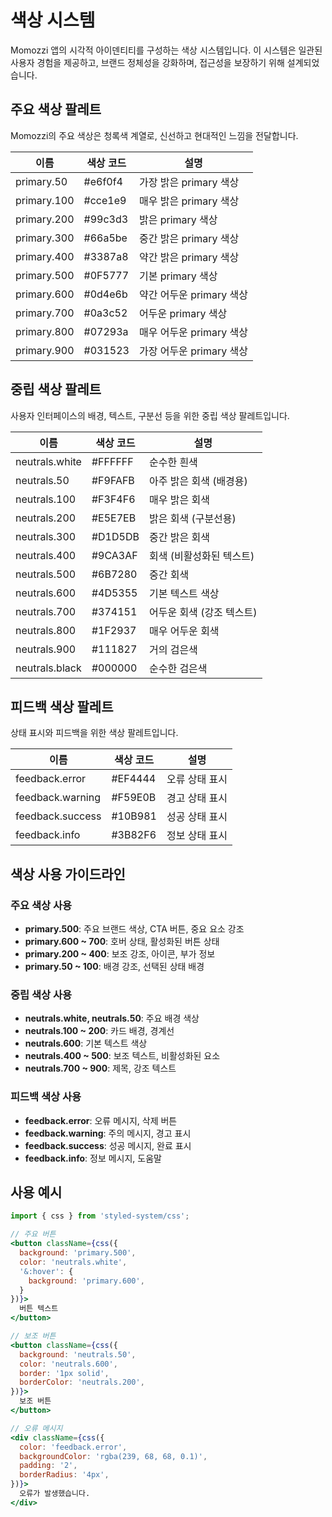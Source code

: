 
<Meta title="Design System/Foundations/Colors" />

# 색상 시스템

Momozzi 앱의 시각적 아이덴티티를 구성하는 색상 시스템입니다. 
이 시스템은 일관된 사용자 경험을 제공하고, 브랜드 정체성을 강화하며, 
접근성을 보장하기 위해 설계되었습니다.

## 주요 색상 팔레트

Momozzi의 주요 색상은 청록색 계열로, 신선하고 현대적인 느낌을 전달합니다.

| 이름 | 색상 코드 | 설명 |
|------|-----------|------|
| primary.50 | #e6f0f4 | 가장 밝은 primary 색상 |
| primary.100 | #cce1e9 | 매우 밝은 primary 색상 |
| primary.200 | #99c3d3 | 밝은 primary 색상 |
| primary.300 | #66a5be | 중간 밝은 primary 색상 |
| primary.400 | #3387a8 | 약간 밝은 primary 색상 |
| primary.500 | #0F5777 | 기본 primary 색상 |
| primary.600 | #0d4e6b | 약간 어두운 primary 색상 |
| primary.700 | #0a3c52 | 어두운 primary 색상 |
| primary.800 | #07293a | 매우 어두운 primary 색상 |
| primary.900 | #031523 | 가장 어두운 primary 색상 |

## 중립 색상 팔레트

사용자 인터페이스의 배경, 텍스트, 구분선 등을 위한 중립 색상 팔레트입니다.

| 이름 | 색상 코드 | 설명 |
|------|-----------|------|
| neutrals.white | #FFFFFF | 순수한 흰색 |
| neutrals.50 | #F9FAFB | 아주 밝은 회색 (배경용) |
| neutrals.100 | #F3F4F6 | 매우 밝은 회색 |
| neutrals.200 | #E5E7EB | 밝은 회색 (구분선용) |
| neutrals.300 | #D1D5DB | 중간 밝은 회색 |
| neutrals.400 | #9CA3AF | 회색 (비활성화된 텍스트) |
| neutrals.500 | #6B7280 | 중간 회색 |
| neutrals.600 | #4D5355 | 기본 텍스트 색상 |
| neutrals.700 | #374151 | 어두운 회색 (강조 텍스트) |
| neutrals.800 | #1F2937 | 매우 어두운 회색 |
| neutrals.900 | #111827 | 거의 검은색 |
| neutrals.black | #000000 | 순수한 검은색 |

## 피드백 색상 팔레트

상태 표시와 피드백을 위한 색상 팔레트입니다.

| 이름 | 색상 코드 | 설명 |
|------|-----------|------|
| feedback.error | #EF4444 | 오류 상태 표시 |
| feedback.warning | #F59E0B | 경고 상태 표시 |
| feedback.success | #10B981 | 성공 상태 표시 |
| feedback.info | #3B82F6 | 정보 상태 표시 |

## 색상 사용 가이드라인

### 주요 색상 사용

- **primary.500**: 주요 브랜드 색상, CTA 버튼, 중요 요소 강조
- **primary.600 ~ 700**: 호버 상태, 활성화된 버튼 상태
- **primary.200 ~ 400**: 보조 강조, 아이콘, 부가 정보
- **primary.50 ~ 100**: 배경 강조, 선택된 상태 배경

### 중립 색상 사용

- **neutrals.white, neutrals.50**: 주요 배경 색상
- **neutrals.100 ~ 200**: 카드 배경, 경계선
- **neutrals.600**: 기본 텍스트 색상
- **neutrals.400 ~ 500**: 보조 텍스트, 비활성화된 요소
- **neutrals.700 ~ 900**: 제목, 강조 텍스트

### 피드백 색상 사용

- **feedback.error**: 오류 메시지, 삭제 버튼
- **feedback.warning**: 주의 메시지, 경고 표시
- **feedback.success**: 성공 메시지, 완료 표시
- **feedback.info**: 정보 메시지, 도움말

## 사용 예시

```jsx
import { css } from 'styled-system/css';

// 주요 버튼
<button className={css({
  background: 'primary.500',
  color: 'neutrals.white',
  '&:hover': {
    background: 'primary.600',
  }
})}>
  버튼 텍스트
</button>

// 보조 버튼
<button className={css({
  background: 'neutrals.50',
  color: 'neutrals.600',
  border: '1px solid',
  borderColor: 'neutrals.200',
})}>
  보조 버튼
</button>

// 오류 메시지
<div className={css({
  color: 'feedback.error',
  backgroundColor: 'rgba(239, 68, 68, 0.1)',
  padding: '2',
  borderRadius: '4px',
})}>
  오류가 발생했습니다.
</div>
``` 
